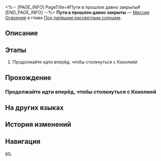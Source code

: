 <%-- [PAGE_INFO]
PageTitle=#Пути в прошлое давно закрыты#
[END_PAGE_INFO] --%>
{{Дополнить|Диалоги.}}
{{Миссия Инфобокс
|id              = 1011400
|Название        = 
|Изображение     = Миссия Пути в прошлое давно закрыты.png
|Тип             = Миссия Освоения
|Событие         = 
|Глава           = Под палящим рассветным солнцем
|Условия         = Завершена [[Миссия Освоения]] «[[Звёзды — это замёрзшие игрушки|Звёзды - это замёрзшие игрушки]]»
|Персонажи       = Первопроходец
|СтартЛокация    = [[Ярило-VI]] — [[Коридор исчезающего эха]]
|Мир             = Ярило-VI
|Предыдущая      = Звёзды — это замёрзшие игрушки
|Следующая       = Возвращение
|Награды         = Опыт Освоения*1 200; Звёздный нефрит*80; Путеводитель путешественника*5; Очищенный эфир*4; Бездонная экзоплазма*2; Everwinter*1 { text = Everwinter }; Fate*1 { text = Fate }
}}
'''Пути в прошлое давно закрыты''' — [[Миссия Освоения]] в главе [[Под палящим рассветным солнцем]].

==Описание==
{{Описание|Ваше первое путешествие в качестве Первопроходца подходит к концу. От Стелларона, источника хаоса, вас отделяет всего несколько ступеней.}}

==Этапы==
# Продолжайте идти вперёд, чтобы столкнуться с Коколией

==Прохождение==
{{Дополнить}}
===Продолжайте идти вперёд, чтобы столкнуться с Коколией===
{{Описание миссии|тип=Миссия Освоения|локация=Коридор исчезающего эха|Ваша первая первопроходческая экспедиция подходит к концу. Отсюда лестница ведёт к тому месту, где всё началось, там находится Стелларон.<br />Уничтожьте Стелларон, чтобы Белобог освободился от фальшивого спокойствия, и планета возродилась.<br />Однако конец - это всего лишь ещё одно начало. Ваш экспресс снова встанет на рельсы и направится к следующему пункту назначения.<br />Если вы готовы, то поднимайтесь по лестнице, чтобы увидеть судьбу этой планеты и вашего пути.}}
{{Диалог Начало}}
{{Диалог Конец}}

==На других языках==
{{На других языках
|en   = Roads to the Past Have Long Been Closed
|zhs  = 过去早已无路可通
|zht  = 過去早已無路可通
|ja   = 過去の道は閉ざされた
|ko   = 오래 전에 막힌 과거로 가는 길
|es   = Las sendas del pasado ya llevan tiempo cerradas
|fr   = Chemins du passé jadis condamnés
|ru   = Пути в прошлое давно закрыты
|th   = หนทางสู่อดีตที่ถูกปิดกั้นไปเนิ่นนาน
|vi   = Quá Khứ Sớm Đã Mất Kết Nối
|de   = Kein Weg zurück
|id   = Jalan Menuju Masa Lalu Sudah Lama Ditutup
|pt   = Os Caminhos para o Passado se Fecharam Há Muito Tempo
}}

==История изменений==
{{История изменений|3.5}}

==Навигация==
{{Миссия Освоения Навбокс|Глава }}

[[en:]]
